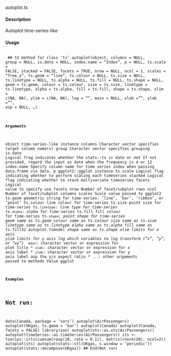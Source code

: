 autoplot.ts

#### Description 
 
Autoplot time-series-like


#### Usage 
 <pre><code>
## S3 method for class 'ts'
autoplot(object, columns = NULL, group = NULL,
is.date = NULL, index.name = "Index", p = NULL, ts.scale = FALSE,
stacked = FALSE, facets = TRUE, nrow = NULL, ncol = 1,
scales = "free_y", ts.geom = "line", ts.colour = NULL, ts.size = NULL,
ts.linetype = NULL, ts.alpha = NULL, ts.fill = NULL, ts.shape = NULL,
geom = ts.geom, colour = ts.colour, size = ts.size,
linetype = ts.linetype, alpha = ts.alpha, fill = ts.fill,
shape = ts.shape, xlim = c(NA, NA), ylim = c(NA, NA), log = "",
main = NULL, xlab = "", ylab = "", asp = NULL, ...)

#### Arguments 
 
object time-series-like instance
columns Character vector specifies target column name(s)
group Character vector specifies grouping
is.date Logical frag indicates whether the stats::ts is date or not If not provided,
regard the input as date when the frequency is 4 or 12
index.name Specify column name for time series index when passing data.frame via data.
p ggplot2::ggplot instance
ts.scale Logical flag indicating whether to perform scaling each timeseries
stacked Logical flag indicating whether to stack multivariate timeseries
facets Logical value to specify use facets
nrow Number of facet/subplot rows
ncol Number of facet/subplot columns
scales Scale value passed to ggplot2
ts.geom geometric string for time-series. ’line’, ’bar’, ’ribbon’, or ’point’
ts.colour line colour for time-series
ts.size point size for time-series
ts.*``linetype``: line type for time-series
ts.*``alpha``: alpha for time-series
ts.fill fill colour for time-series
ts.*``shape ``: point shape for time-series
geom same as ts.geom
colour same as ts.colour
size same as ts.size
linetype same as ts.linetype
alpha same as ts.alpha
fill same as ts.fill32
autoplot.tsmodel
shape same as ts.shape
xlim limits for x axis
ylim limits for y axis
log which variables to log transform ("x", "y", or "xy")
* ``main``:  character vector or expression for plot title
* ``xlab``:  character vector or expression for x axis label
* ``ylab``:  character vector or expression for y axis label
asp the y/x aspect ratio
* ``...``: other  arguments passed to methods
Value
ggplot

#### Examples 

## Not run:
data(Canada, package = 'vars')
autoplot(AirPassengers)
autoplot(UKgas, ts.geom = 'bar')
autoplot(Canada)
autoplot(Canada, facets = FALSE)
library(zoo)
autoplot(xts::as.xts(AirPassengers))
autoplot(timeSeries::as.timeSeries(AirPassengers))
its <- tseries::irts(cumsum(rexp(10, rate = 0.1)), matrix(rnorm(20), ncol=2))
autoplot(its)
autoplot(stats::stl(UKgas, s.window = 'periodic'))
autoplot(stats::decompose(UKgas))
## End(Not run)

